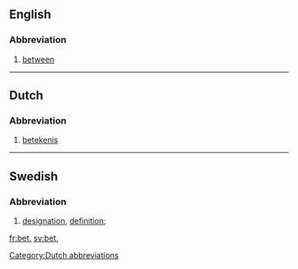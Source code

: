 ==English==

===Abbreviation===
{{rfc-header|Abbreviation}}
{{head|en|abbreviation}}

# [[between]]

----

==Dutch==

===Abbreviation===
{{rfc-header|Abbreviation}}
{{head|nl|abbreviation}}

# [[betekenis]]

[[Category:Dutch abbreviations]]

----

==Swedish==

===Abbreviation===
{{rfc-header|Abbreviation}}
{{head|sv|abbreviation}}

# {{label|sv|lexicography}} [[designation]], [[definition]]; {{abbreviation of|beteckning|lang=sv}}

[[fr:bet.]]
[[sv:bet.]]